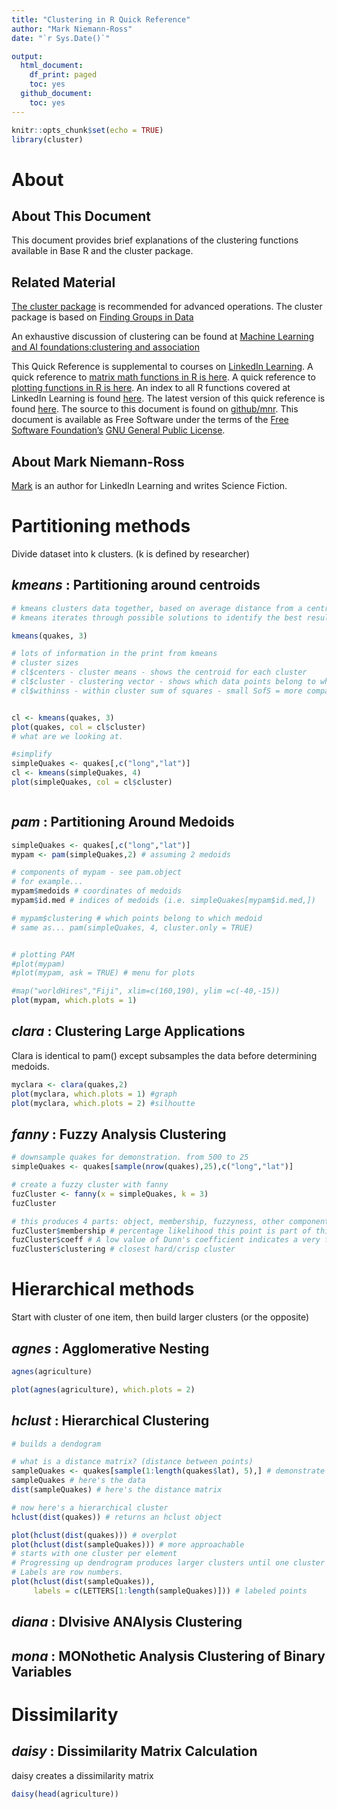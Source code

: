 ```yaml
---
title: "Clustering in R Quick Reference"
author: "Mark Niemann-Ross"
date: "`r Sys.Date()`"

output:
  html_document:
    df_print: paged
    toc: yes
  github_document:
    toc: yes
---
```


```r
knitr::opts_chunk$set(echo = TRUE)
library(cluster)

```


# About
## About This Document

This document provides brief explanations of the clustering functions available in Base R and the cluster package. 

## Related Material
[The cluster package](https://cran.r-project.org/web/packages/cluster/index.html) is recommended for advanced operations. The cluster package is based on [Finding Groups in Data](https://onlinelibrary.wiley.com/doi/book/10.1002/9780470316801) 

An exhaustive discussion of clustering can be found at [Machine Learning and AI foundations:clustering and association](https://linkedin-learning.pxf.io/lilclustering)

This Quick Reference is supplemental to courses on [LinkedIn Learning](https://www.linkedin.com/learning/r-for-data-science-lunchbreak-lessons/). A quick reference to [matrix math functions in R is here](http://niemannross.com/link/rmatrixqref). A quick reference to [plotting functions in R is here](http://niemannross.com/link/rplotqref). An index to all R functions covered at LinkedIn Learning is found [here](http://niemannross.com/link/rindex). The latest version of this quick reference is found [here](http://niemannross.com/link/rclusterqref). The source to this document is found on [github/mnr](https://github.com/mnr/R-for-Data-Science-Lunchbreak-Lessons). This document is available as Free Software under the terms of the [Free Software Foundation’s](http://www.gnu.org/) [GNU General Public License](https://www.r-project.org/COPYING).

## About Mark Niemann-Ross
[Mark](https://niemannross.com/) is an author for LinkedIn Learning and writes Science Fiction.

# Partitioning methods
Divide dataset into k clusters. (k is defined by researcher)

## *kmeans* : Partitioning around centroids

```r

# kmeans clusters data together, based on average distance from a centroid
# kmeans iterates through possible solutions to identify the best result

kmeans(quakes, 3)

# lots of information in the print from kmeans
# cluster sizes
# cl$centers - cluster means - shows the centroid for each cluster
# cl$cluster - clustering vector - shows which data points belong to which cluster
# cl$withinss - within cluster sum of squares - small SofS = more compact cluster


cl <- kmeans(quakes, 3)
plot(quakes, col = cl$cluster)
# what are we looking at.

#simplify
simpleQuakes <- quakes[,c("long","lat")]
cl <- kmeans(simpleQuakes, 4)
plot(simpleQuakes, col = cl$cluster)



```




## *pam* : Partitioning Around Medoids

```r
simpleQuakes <- quakes[,c("long","lat")]
mypam <- pam(simpleQuakes,2) # assuming 2 medoids

# components of mypam - see pam.object
# for example...
mypam$medoids # coordinates of medoids
mypam$id.med # indices of medoids (i.e. simpleQuakes[mypam$id.med,])

# mypam$clustering # which points belong to which medoid
# same as... pam(simpleQuakes, 4, cluster.only = TRUE)


# plotting PAM
#plot(mypam)
#plot(mypam, ask = TRUE) # menu for plots

#map("worldHires","Fiji", xlim=c(160,190), ylim =c(-40,-15))
plot(mypam, which.plots = 1)

```

## *clara* : Clustering Large Applications
Clara is identical to pam() except subsamples the data before determining medoids.

```r
myclara <- clara(quakes,2)
plot(myclara, which.plots = 1) #graph
plot(myclara, which.plots = 2) #silhoutte

```


## *fanny* : Fuzzy Analysis Clustering
```r
# downsample quakes for demonstration. from 500 to 25
simpleQuakes <- quakes[sample(nrow(quakes),25),c("long","lat")]

# create a fuzzy cluster with fanny
fuzCluster <- fanny(x = simpleQuakes, k = 3) 
fuzCluster

# this produces 4 parts: object, membership, fuzzyness, other components of object
fuzCluster$membership # percentage likelihood this point is part of this cluster. 
fuzCluster$coeff # A low value of Dunn's coefficient indicates a very fuzzy clustering, whereas a value close to 1 indicates a near-crisp clustering
fuzCluster$clustering # closest hard/crisp cluster

```



# Hierarchical methods
Start with cluster of one item, then build larger clusters (or the opposite)

## *agnes* : Agglomerative Nesting

```r
agnes(agriculture)
```


```r
plot(agnes(agriculture), which.plots = 2)
```

## *hclust* : Hierarchical Clustering

```r
# builds a dendogram

# what is a distance matrix? (distance between points)
sampleQuakes <- quakes[sample(1:length(quakes$lat), 5),] # demonstrate a small set
sampleQuakes # here's the data
dist(sampleQuakes) # here's the distance matrix

# now here's a hierarchical cluster
hclust(dist(quakes)) # returns an hclust object

plot(hclust(dist(quakes))) # overplot
plot(hclust(dist(sampleQuakes))) # more approachable
# starts with one cluster per element
# Progressing up dendrogram produces larger clusters until one cluster at top
# Labels are row numbers. 
plot(hclust(dist(sampleQuakes)),
     labels = c(LETTERS[1:length(sampleQuakes)])) # labeled points

```

## *diana* : DIvisive ANAlysis Clustering
## *mona* : MONothetic Analysis Clustering of Binary Variables

# Dissimilarity

## *daisy* : Dissimilarity Matrix Calculation

daisy creates a dissimilarity matrix
```r
daisy(head(agriculture))
```





